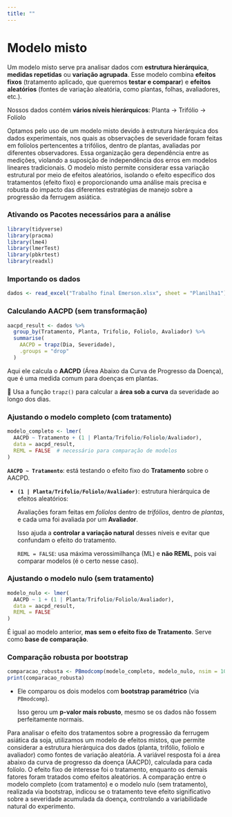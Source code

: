 ```yaml
---
title: ""
---
```


# Modelo misto

Um modelo misto serve pra analisar dados com **estrutura hierárquica**, **medidas repetidas** ou **variação agrupada**. Esse modelo combina **efeitos fixos** (tratamento aplicado, que queremos **testar e comparar**) e **efeitos aleatórios** (fontes de variação aleatória, como plantas, folhas, avaliadores, etc.).

Nossos dados contém **vários níveis hierárquicos**: Planta → Trifólio → Folíolo

Optamos pelo uso de um modelo misto devido à estrutura hierárquica dos dados experimentais, nos quais as observações de severidade foram feitas em folíolos pertencentes a trifólios, dentro de plantas, avaliadas por diferentes observadores. Essa organização gera dependência entre as medições, violando a suposição de independência dos erros em modelos lineares tradicionais. O modelo misto permite considerar essa variação estrutural por meio de efeitos aleatórios, isolando o efeito específico dos tratamentos (efeito fixo) e proporcionando uma análise mais precisa e robusta do impacto das diferentes estratégias de manejo sobre a progressão da ferrugem asiática.

### Ativando os Pacotes necessários para a análise

```r
library(tidyverse)
library(pracma)
library(lme4)
library(lmerTest)
library(pbkrtest)
library(readxl)
```

### Importando os dados

```r
dados <- read_excel("Trabalho final Emerson.xlsx", sheet = "Planilha1")
```

### Calculando AACPD (sem transformação)

```r
aacpd_result <- dados %>%
  group_by(Tratamento, Planta, Trifolio, Foliolo, Avaliador) %>%
  summarise(
    AACPD = trapz(Dia, Severidade),
    .groups = "drop"
  )
```

Aqui ele calcula o **AACPD** (Área Abaixo da Curva de Progresso da Doença), que é uma medida comum para doenças em plantas.

🔧 Usa a função `trapz()` para calcular a **área sob a curva** da severidade ao longo dos dias.

### Ajustando o modelo completo (com tratamento)

```r
modelo_completo <- lmer(
  AACPD ~ Tratamento + (1 | Planta/Trifolio/Foliolo/Avaliador),
  data = aacpd_result,
  REML = FALSE  # necessário para comparação de modelos
)
```

**`AACPD ~ Tratamento`**: está testando o efeito fixo do **Tratamento** sobre o AACPD.

-   **`(1 | Planta/Trifolio/Foliolo/Avaliador)`**: estrutura hierárquica de efeitos aleatórios:

    Avaliações foram feitas em *folíolos* dentro de *trifólios*, dentro de *plantas*, e cada uma foi avaliada por um **Avaliador**.

    Isso ajuda a **controlar a variação natural** desses níveis e evitar que confundam o efeito do tratamento.

    `REML = FALSE`: usa máxima verossimilhança (ML) e **não REML**, pois vai comparar modelos (é o certo nesse caso).

### Ajustando o modelo nulo (sem tratamento)

```r
modelo_nulo <- lmer(
  AACPD ~ 1 + (1 | Planta/Trifolio/Foliolo/Avaliador),
  data = aacpd_result,
  REML = FALSE
)
```

É igual ao modelo anterior, **mas sem o efeito fixo de Tratamento**. Serve como **base de comparação**.

### Comparação robusta por bootstrap

```r
comparacao_robusta <- PBmodcomp(modelo_completo, modelo_nulo, nsim = 1000)
print(comparacao_robusta)
```

-   Ele comparou os dois modelos com **bootstrap paramétrico** (via `PBmodcomp`).

    Isso gerou um **p-valor mais robusto**, mesmo se os dados não fossem perfeitamente normais.

Para analisar o efeito dos tratamentos sobre a progressão da ferrugem asiática da soja, utilizamos um modelo de efeitos mistos, que permite considerar a estrutura hierárquica dos dados (planta, trifólio, folíolo e avaliador) como fontes de variação aleatória. A variável resposta foi a área abaixo da curva de progresso da doença (AACPD), calculada para cada folíolo. O efeito fixo de interesse foi o tratamento, enquanto os demais fatores foram tratados como efeitos aleatórios. A comparação entre o modelo completo (com tratamento) e o modelo nulo (sem tratamento), realizada via bootstrap, indicou se o tratamento teve efeito significativo sobre a severidade acumulada da doença, controlando a variabilidade natural do experimento.
